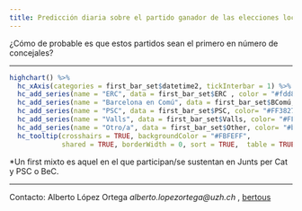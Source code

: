 ```yaml
---
title: Predicción diaria sobre el partido ganador de las elecciones locales del 26M en Barcelona.
---
```


¿Cómo de probable es que estos partidos sean el primero en número de concejales?



_________________

```r

highchart() %>% 
  hc_xAxis(categories = first_bar_set$datetime2, tickInterbar = 1) %>% 
  hc_add_series(name = "ERC", data = first_bar_set$ERC , color = "#fdd835") %>% 
  hc_add_series(name = "Barcelona en Comú", data = first_bar_set$BComú, color= "#8e0000") %>% 
  hc_add_series(name = "PSC", data = first_bar_set$PSC, color= "#FF3827") %>% 
  hc_add_series(name = "Valls", data = first_bar_set$Valls, color= "#FF9300") %>% 
  hc_add_series(name = "Otro/a", data = first_bar_set$Other, color= "#bdbdbd") %>% 
  hc_tooltip(crosshairs = TRUE, backgroundColor = "#FBFEFF",
             shared = TRUE, borderWidth = 0, sort = TRUE,  table = TRUE)


```
*Un first mixto es aquel en el que participan/se sustentan en Junts per Cat y PSC o BeC.


_____

Contacto: Alberto López Ortega _alberto.lopezortega@uzh.ch_ , [bertous](https://twitter.com/bertous)

